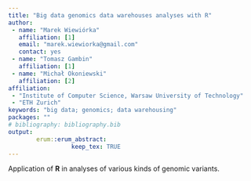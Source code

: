 ```yaml
---
title: "Big data genomics data warehouses analyses with R"
author:
 - name: "Marek Wiewiórka"
   affiliation: [1]
   email: "marek.wiewiorka@gmail.com"
   contact: yes
 - name: "Tomasz Gambin"
   affiliation: [1]
 - name: "Michał Okoniewski"
   affiliation: [2]   
affiliation:
 - "Institute of Computer Science, Warsaw University of Technology"
 - "ETH Zurich"
keywords: "big data; genomics; data warehousing"
packages: ""
# bibliography: bibliography.bib
output:  
        erum::erum_abstract:
                  keep_tex: TRUE
---
```


Application of **R** in analyses of various kinds of genomic variants.

<!--  -->
<!-- **References** -->
<!-- - -->
